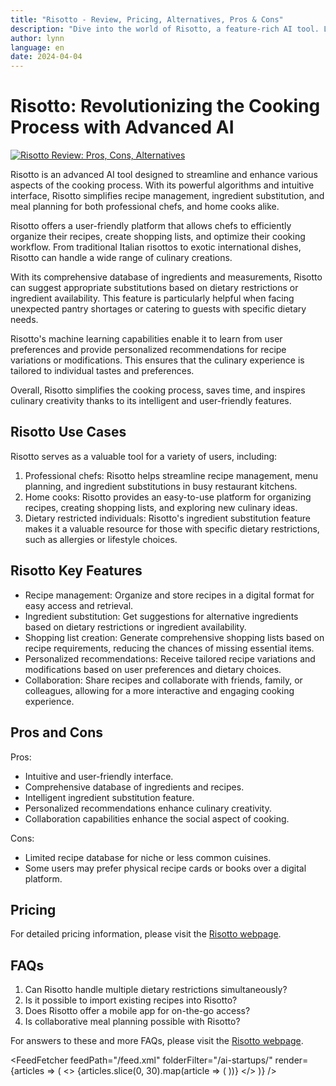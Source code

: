 ```yaml
---
title: "Risotto - Review, Pricing, Alternatives, Pros & Cons"
description: "Dive into the world of Risotto, a feature-rich AI tool. Learn about its features, pricing, and how it's making an impact. Don't miss out!"
author: lynn
language: en
date: 2024-04-04
---
```

        
# Risotto: Revolutionizing the Cooking Process with Advanced AI


<BlogHeader />


[![Risotto Review: Pros, Cons, Alternatives](/ai-startups/risotto.png)](https://www.foodnetwork.com/how-to/packages/food-network-essentials/what-is-risotto#:~:text=Risotto%20is%20an%20Italian%20dish,into%20a%20silky%2C%20spoonable%20pool.)



Risotto is an advanced AI tool designed to streamline and enhance various aspects of the cooking process. With its powerful algorithms and intuitive interface, Risotto simplifies recipe management, ingredient substitution, and meal planning for both professional chefs, and home cooks alike.

Risotto offers a user-friendly platform that allows chefs to efficiently organize their recipes, create shopping lists, and optimize their cooking workflow. From traditional Italian risottos to exotic international dishes, Risotto can handle a wide range of culinary creations.

With its comprehensive database of ingredients and measurements, Risotto can suggest appropriate substitutions based on dietary restrictions or ingredient availability. This feature is particularly helpful when facing unexpected pantry shortages or catering to guests with specific dietary needs.

Risotto's machine learning capabilities enable it to learn from user preferences and provide personalized recommendations for recipe variations or modifications. This ensures that the culinary experience is tailored to individual tastes and preferences.

Overall, Risotto simplifies the cooking process, saves time, and inspires culinary creativity thanks to its intelligent and user-friendly features.

## Risotto Use Cases

Risotto serves as a valuable tool for a variety of users, including:

1. Professional chefs: Risotto helps streamline recipe management, menu planning, and ingredient substitutions in busy restaurant kitchens.
2. Home cooks: Risotto provides an easy-to-use platform for organizing recipes, creating shopping lists, and exploring new culinary ideas.
3. Dietary restricted individuals: Risotto's ingredient substitution feature makes it a valuable resource for those with specific dietary restrictions, such as allergies or lifestyle choices.

## Risotto Key Features

- Recipe management: Organize and store recipes in a digital format for easy access and retrieval.
- Ingredient substitution: Get suggestions for alternative ingredients based on dietary restrictions or ingredient availability.
- Shopping list creation: Generate comprehensive shopping lists based on recipe requirements, reducing the chances of missing essential items.
- Personalized recommendations: Receive tailored recipe variations and modifications based on user preferences and dietary choices.
- Collaboration: Share recipes and collaborate with friends, family, or colleagues, allowing for a more interactive and engaging cooking experience.

## Pros and Cons

Pros:
- Intuitive and user-friendly interface.
- Comprehensive database of ingredients and recipes.
- Intelligent ingredient substitution feature.
- Personalized recommendations enhance culinary creativity.
- Collaboration capabilities enhance the social aspect of cooking.

Cons:
- Limited recipe database for niche or less common cuisines.
- Some users may prefer physical recipe cards or books over a digital platform.

## Pricing

For detailed pricing information, please visit the [Risotto webpage](https://www.foodnetwork.com/how-to/packages/food-network-essentials/what-is-risotto#:~:text=Risotto%20is%20an%20Italian%20dish,into%20a%20silky%2C%20spoonable%20pool).

## FAQs

1. Can Risotto handle multiple dietary restrictions simultaneously?
2. Is it possible to import existing recipes into Risotto?
3. Does Risotto offer a mobile app for on-the-go access?
4. Is collaborative meal planning possible with Risotto?

For answers to these and more FAQs, please visit the [Risotto webpage](https://www.foodnetwork.com/how-to/packages/food-network-essentials/what-is-risotto#:~:text=Risotto%20is%20an%20Italian%20dish,into%20a%20silky%2C%20spoonable%20pool).


<AdComponent />


<FeedFetcher feedPath="/feed.xml" folderFilter="/ai-startups/" render={articles => (
    <>
        <Cards>
            {articles.slice(0, 30).map(article => (
                <Card key={article.link} title={article.title} href={article.link} />
            ))}
        </Cards>
    </>
)} />

